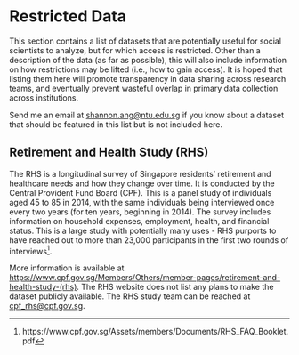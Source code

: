 # Restricted Data {#restricteddata}

This section contains a list of datasets that are potentially useful for social scientists to analyze, but for which access is restricted. Other than a description of the data (as far as possible), this will also include information on how restrictions may be lifted (i.e., how to gain access). It is hoped that listing them here will promote transparency in data sharing across research teams, and eventually prevent wasteful overlap in primary data collection across institutions.

Send me an email at <shannon.ang@ntu.edu.sg> if you know about a dataset that should be featured in this list but is not included here.

## Retirement and Health Study (RHS) {#rhs}

The RHS is a longitudinal survey of Singapore residents’ retirement and healthcare needs and how they change over time. It is conducted by the Central Provident Fund Board (CPF). This is a panel study of individuals aged 45 to 85 in 2014, with the same individuals being interviewed once every two years (for ten years, beginning in 2014). The survey includes information on household expenses, employment, health, and financial status. This is a large study with potentially many uses - RHS purports to have reached out to more than 23,000 participants in the first two rounds of interviews^[https://www.cpf.gov.sg/Assets/members/Documents/RHS_FAQ_Booklet.pdf].

More information is available at <https://www.cpf.gov.sg/Members/Others/member-pages/retirement-and-health-study-(rhs)>. The RHS website does not list any plans to make the dataset publicly available. The RHS study team can be reached at <cpf_rhs@cpf.gov.sg>. 